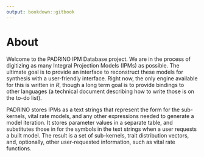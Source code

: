 ```yaml
---
output: bookdown::gitbook
---
```


# About

Welcome to the PADRINO IPM Database project. We are in the process of digitizing as many Integral Projection Models (IPMs) as possible. The ultimate goal is to provide an interface to reconstruct these models for synthesis with a user-friendly interface. Right now, the only engine available for this is written in _R_, though a long term goal is to provide bindings to other languages (a technical document describing how to write those is on the to-do list).

PADRINO stores IPMs as a text strings that represent the form for the sub-kernels, vital rate models, and any other expressions needed to generate a model iteration. It stores parameter values in  a separate table, and substitutes those in for the symbols in the text strings when a user requests a built model. The result is a set of sub-kernels, trait distribution vectors, and, optionally, other user-requested information, such as vital rate functions. 